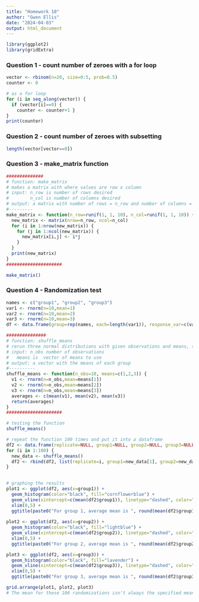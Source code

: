 ```yaml
---
title: "Homework 10"
author: "Gwen Ellis"
date: "2024-04-03"
output: html_document
---
```



```r
library(ggplot2)
library(gridExtra)
```


### Question 1 - count number of zeroes with a for loop
```r
vector <- rbinom(n=20, size=0:5, prob=0.5)
counter <- 0

# as a for loop
for (i in seq_along(vector)) {
  if (vector[i]==0) {
    counter <- counter+1 }
}
print(counter)

```

### Question 2 - count number of zeroes with subsetting
```r

length(vector[vector==0])
```


### Question 3 - make_matrix function
```r

##############
# function: make_matrix
# makes a matrix with where values are row x column
# input: n_row is number of rows desired
#        n_col is number of columns desired
# output: a matrix with number of rows = n_row and number of columns = n_col and each position equals row number x column number
#---------
make_matrix <- function(n_row=runif(1, 1, 10), n_col=runif(1, 1, 10)) {
  new_matrix <- matrix(nrow=n_row, ncol=n_col)
  for (i in 1:nrow(new_matrix)) {
    for (j in 1:ncol(new_matrix)) {
      new_matrix[i,j] <- i*j
    }
  }
  print(new_matrix)
}
#####################

make_matrix()
```


### Question 4 - Randomization test
```r

names <- c("group1", "group2", "group3")
var1 <- rnorm(n=10,mean=1)
var2 <- rnorm(n=10,mean=2)
var3 <- rnorm(n=10,mean=3)
df <- data.frame(group=rep(names, each=length(var1)), response_var=c(var1, var2, var3))

###############
# function: shuffle_means
# rerun three normal distributions with given observations and means, sd=1
# input: n_obs number of observations
#   means is  vector of means to use 
# output: a vector with the means of each group
#----------
shuffle_means <- function(n_obs=10, means=c(1,2,3)) {
  v1 <- rnorm(n=n_obs,mean=means[1])
  v2 <- rnorm(n=n_obs,mean=means[2])
  v3 <- rnorm(n=n_obs,mean=means[3])
  averages <- c(mean(v1), mean(v2), mean(v3))
  return(averages)
}
#####################

# testing the function
shuffle_means()

# repeat the function 100 times and put it into a dataframe
df2 <- data.frame(replicate=NULL, group1=NULL, group2=NULL, group3=NULL)
for (i in 1:100) {
  new_data <- shuffle_means()
  df2 <- rbind(df2, list(replicate=i, group1=new_data[1], group2=new_data[2], group3=new_data[3]))
}
  

# graphing the results
plot1 <- ggplot(df2, aes(x=group1)) +
  geom_histogram(color="black", fill="cornflowerblue") +
  geom_vline(xintercept=c(mean(df2$group1)), linetype="dashed", color="orange") +
  xlim(0,5) +
  ggtitle(paste0("For group 1, average mean is ", round(mean(df2$group1), digits=3),", specified mean is 1"))
  
plot2 <- ggplot(df2, aes(x=group2)) +
  geom_histogram(color="black", fill="lightblue") +
  geom_vline(xintercept=c(mean(df2$group2)), linetype="dashed", color="orange") +
  xlim(0,5) +
  ggtitle(paste0("For group 2, average mean is ", round(mean(df2$group2), digits=3),", specified mean is 2"))

plot3 <- ggplot(df2, aes(x=group3)) +
  geom_histogram(color="black", fill="lavender") +
  geom_vline(xintercept=c(mean(df2$group3)), linetype="dashed", color="orange") +
  xlim(0,5) +
  ggtitle(paste0("For group 3, average mean is ", round(mean(df2$group3), digits=3),", specified mean is 3"))

grid.arrange(plot1, plot2, plot3)
# The mean for these 100 randomizations isn't always the specified mean. Can see how the vertical line isn't always at the specified mean
```

